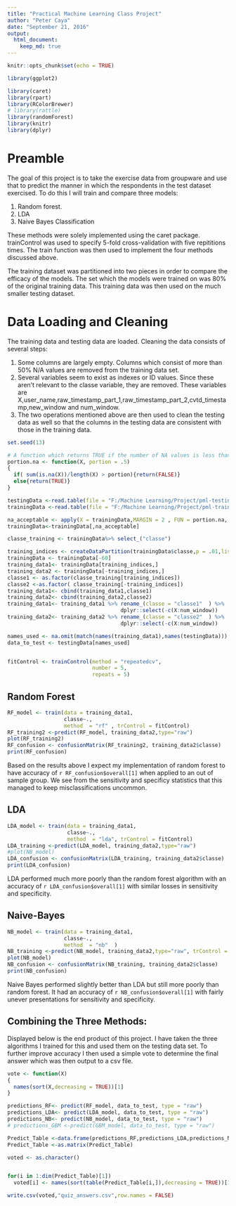 ---
title: "Practical Machine Learning Class Project"
author: "Peter Caya"
date: "September 21, 2016"
output: 
  html_document:
    keep_md: true
---

```{r setup, include=FALSE}
knitr::opts_chunk$set(echo = TRUE)

library(ggplot2)

library(caret)
library(rpart)
library(RColorBrewer)
# library(rattle)
library(randomForest)
library(knitr)
library(dplyr)

```

# Preamble

The goal of this project is to take the exercise data from groupware and use that to predict the manner in which the respondents in the test dataset exercised.  To do this I will train and compare three models:

1. Random forest.
2. LDA
3. Naive Bayes Classification

These methods were solely implemented using the caret package.  trainControl was used to specify 5-fold cross-validation with five repititions times.  The train function was then used to implement the four methods discussed above.  

The training dataset was partitioned into two pieces in order to compare the efficacy of the models.  The set which the models were trained on was 80% of the original training data.  This training data was then used on the much smaller testing dataset.


# Data Loading and Cleaning

The training data and testing data are loaded.  Cleaning the data consists of several steps:

  1.  Some columns are largely empty.  Columns which consist of more than 50% N/A values are removed from the training data set.
  2.  Several variables seem to exist as indexes or ID values.  Since these aren't relevant to the classe variable, they are removed.  These variables are X,user_name,raw_timestamp_part_1,raw_timestamp_part_2,cvtd_timestamp,new_window and num_window.      
3.  The two operations mentioned above are then used to clean the testing data as well so that the columns in the testing data are consistent with those in the training data.


```{r}
set.seed(13)

# A function which returns TRUE if the number of NA values is less than portion and false if it is greater.
portion.na <- function(X, portion = .5)
{
  if( sum(is.na(X))/length(X) > portion){return(FALSE)}
  else{return(TRUE)}
}

testingData <-read.table(file = "F:/Machine Learning/Project/pml-testing.csv",header = TRUE, sep = ",",na.strings=c("NA","#DIV/0!",""))
trainingData <-read.table(file = "F:/Machine Learning/Project/pml-training.csv",header = TRUE, sep = ",",na.strings=c("NA","#DIV/0!",""))

na_acceptable <- apply(X = trainingData,MARGIN = 2 , FUN = portion.na, portion = .5)
trainingData<-trainingData[,na_acceptable]

classe_training <- trainingData%>% select_("classe")

training_indices <- createDataPartition(trainingData$classe,p = .01,list = FALSE)
trainingData <- trainingData[-60]
training_data1<- trainingData[training_indices,]
training_data2 <- trainingData[-training_indices,]
classe1 <- as.factor(classe_training[training_indices])
classe2 <-as.factor( classe_training[-training_indices])
training_data1<- cbind(training_data1,classe1)
training_data2<- cbind(training_data2,classe2)
training_data1<- training_data1 %>% rename_(classe = "classe1"  ) %>% 
                                    dplyr::select(-c(X:num_window))
training_data2<- training_data2 %>% rename_(classe = "classe2"  ) %>%
                                    dplyr::select(-c(X:num_window))

names_used <- na.omit(match(names(training_data1),names(testingData)))
data_to_test <- testingData[names_used]


fitControl <- trainControl(method = "repeatedcv",
                           number = 5,
                           repeats = 5)
```

## Random Forest
```{r,cache =TRUE, message = FALSE, error = FALSE, warning = FALSE}
RF_model <- train(data = training_data1, 
                  classe~.,
                  method  = "rf" , trControl = fitControl)
RF_training2 <-predict(RF_model, training_data2,type="raw")
plot(RF_training2)
RF_confusion <- confusionMatrix(RF_training2, training_data2$classe)
print(RF_confusion)
```

Based on the results above I expect my implementation of random forest to have accuracy of `r RF_confusion$overall[1]` when applied to an out of sample group.  We see from the sensitivity and specificy statistics that this managed to keep misclassifications uncommon.


## LDA
```{r,cache =TRUE, error =FALSE, warning = FALSE,message = FALSE}
LDA_model <- train(data = training_data1, 
                   classe~.,
                   method  = "lda", trControl = fitControl)
LDA_training <-predict(LDA_model, training_data2,type="raw")
#plot(NB_model)
LDA_confusion <- confusionMatrix(LDA_training, training_data2$classe)
print(LDA_confusion)
```

LDA performed much more poorly than the random forest algorithm with an accuracy of `r LDA_confusion$overall[1]` with similar losses in sensitivity and specificity.


## Naive-Bayes
```{r,cache =TRUE, error =FALSE, warning = FALSE,message = FALSE}
NB_model <- train(data = training_data1, 
                  classe~.,
                  method  = "nb"  )
NB_training <-predict(NB_model, training_data2,type="raw", trControl = fitControl)
plot(NB_model)
NB_confusion <- confusionMatrix(NB_training, training_data2$classe)
print(NB_confusion)
```

Naive Bayes performed slightly better than LDA but still more poorly than random forest.  It had an accuracy of `r NB_confusion$overall[1]` with fairly unever presentations for sensitivity and specificity.

## Combining the Three Methods:

Displayed below is the end product of this project.  I have taken the three algorithms I trained for this and used them on the testing data set.  To further improve accuracy I then used a simple vote to determine the final answer which was then output to a csv file.

```{r,cache =TRUE, error =FALSE, warning = FALSE,message = FALSE}

vote <- function(X)
{
  names(sort(X,decreasing = TRUE))[1]
}

predictions_RF<- predict(RF_model, data_to_test, type = "raw")
predictions_LDA<- predict(LDA_model, data_to_test, type = "raw")
predictions_NB<- predict(NB_model, data_to_test, type = "raw")
# predictions_GBM <-predict(GBM_model, data_to_test, type = "raw")

Predict_Table <-data.frame(predictions_RF,predictions_LDA,predictions_NB)
Predict_Table <-as.matrix(Predict_Table)

voted <- as.character()


for(i in 1:dim(Predict_Table)[1])
  voted[i] <- names(sort(table(Predict_Table[i,]),decreasing = TRUE))[1]

write.csv(voted,"quiz_answers.csv",row.names = FALSE)


```







